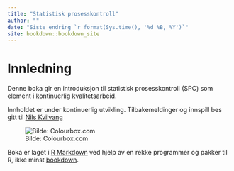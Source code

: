 ```yaml
--- 
title: "Statistisk prosesskontroll"
author: ""
date: "Siste endring `r format(Sys.time(), '%d %B, %Y')`"
site: bookdown::bookdown_site
---
```





# Innledning {-}

Denne boka gir en introduksjon til statistisk prosesskontroll (SPC) som element i kontinuerlig kvalitetsarbeid.

Innholdet er under kontinuerlig utvikling. Tilbakemeldinger og innspill bes gitt til [Nils Kvilvang](mailto:nils.kvilvang@inn.no)

![Bilde: Colourbox.com](SPC_front_cover.JPG)

Boka er laget i [R Markdown](http://rmarkdown.rstudio.com) ved hjelp av en rekke programmer og pakker til R, ikke minst [bookdown](http://https://bookdown.org/yihui/bookdown/).